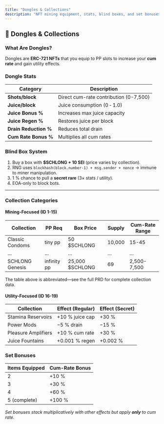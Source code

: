 ```yaml
---
title: "Dongles & Collections"
description: "NFT mining equipment, stats, blind boxes, and set bonuses."
---
```


## 🎰 Dongles & Collections

### What Are Dongles?

Dongles are **ERC-721 NFTs** that you equip to PP slots to increase your **cum rate** and gain utility effects.

### Dongle Stats

| Category | Description |
|----------|-------------|
| **Shots/block** | Direct cum-rate contribution (0-7,500) |
| **Juice/block** | Juice consumption (0 ‑ 1.0) |
| **Juice Bonus %** | Increases max juice capacity |
| **Juice Regen %** | Restores juice per block |
| **Drain Reduction %** | Reduces total drain |
| **Cum Rate Bonus %** | Multiplies all cum rates |

### Blind Box System

1. Buy a box with **$SCHLONG + 10 SEI** (price varies by collection).
2. RNG uses `blockhash(block.number-1) + msg.sender + nonce` → immune to miner manipulation.
3. 1 % chance to pull a **secret rare** (3× stats / utility).
4. EOA-only to block bots.

---

### Collection Categories

#### Mining-Focused (ID 1-15)

| Collection | PP Req | Box Price | Supply | Cum-Rate Range |
|------------|--------|-----------|--------|----------------|
| Classic Condoms | tiny pp | 50 $SCHLONG | 10,000 | 15-45 |
| … | … | … | … | … |
| SCHLONG Genesis | infinity pp | 25,000 $SCHLONG | 69 | 2,500-7,500 |

<Note>
The table above is abbreviated—see the full PRD for complete collection data.
</Note>

#### Utility-Focused (ID 16-19)

| Collection | Effect (Regular) | Effect (Secret) |
|------------|-----------------|-----------------|
| Stamina Reservoirs | +10 % juice cap | +30 % |
| Power Mods | −5 % drain | −15 % |
| Pleasure Amplifiers | +10 % cum rate | +30 % |
| Juice Fountains | +0.001 % regen | +0.002 % |

### Set Bonuses

| Items Equipped | Cum-Rate Bonus |
|---------------|----------------|
| 2 | +10 % |
| 3 | +30 % |
| 4 | +60 % |
| 5 (complete) | +100 % |

*Set bonuses stack multiplicatively with other effects but apply **only** to cum rate.* 